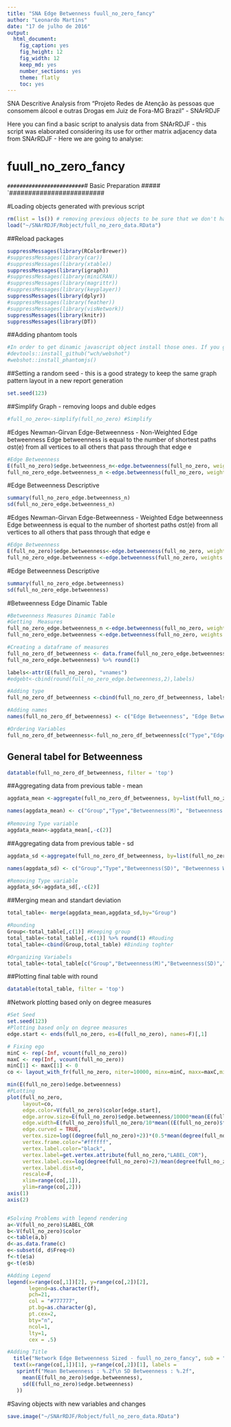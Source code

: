 ```yaml
---
title: "SNA Edge Betwenness fuull_no_zero_fancy"
author: "Leonardo Martins"
date: "17 de julho de 2016"
output: 
  html_document: 
    fig_caption: yes
    fig_height: 12
    fig_width: 12
    keep_md: yes
    number_sections: yes
    theme: flatly
    toc: yes
---
```

SNA Descritive Analysis from "Projeto Redes de Atenção às pessoas que consomem álcool e outras Drogas em Juiz de Fora-MG   Brazil"  - SNArRDJF

Here you can find a basic script to analysis data from SNArRDJF - this script was elaborated considering its use for orther matrix adjacency data from SNArRDJF - Here we are going to analyse:

# fuull_no_zero_fancy

`#########################
`# Basic Preparation #####
`#########################

#Loading objects generated with previous script 
```r
rm(list = ls()) # removing previous objects to be sure that we don't have objects conflicts name
load("~/SNArRDJF/Robject/full_no_zero_data.RData") 
```
##Reload packages
```r
suppressMessages(library(RColorBrewer))
#suppressMessages(library(car))
#suppressMessages(library(xtable))
suppressMessages(library(igraph))
#suppressMessages(library(miniCRAN))
#suppressMessages(library(magrittr))
#suppressMessages(library(keyplayer))
suppressMessages(library(dplyr))
#suppressMessages(library(feather))
#suppressMessages(library(visNetwork))
suppressMessages(library(knitr))
suppressMessages(library(DT))
```
##Adding phantom tools
```r
#In order to get dinamic javascript object install those ones. If you get problems installing go to Stackoverflow.com and type your error to discover what to do. In some cases the libraries need to be intalled in outside R libs.
#devtools::install_github("wch/webshot")
#webshot::install_phantomjs()
```
##Setting a random seed - this is a good strategy to keep the same graph pattern layout in a new report generation
```r
set.seed(123)
```

##Simplify Graph - removing loops and duble edges 
```r
#full_no_zero<-simplify(full_no_zero) #Simplify
```

#Edges Newman-Girvan Edge-Betweenness - Non-Weighted
Edge betweenness Edge betweenness is equal to the number of shortest paths σst(e) from all vertices to all others that pass through that edge e
```r
#Edge Betweenness
E(full_no_zero)$edge.betweenness_n<-edge.betweenness(full_no_zero, weights =E(full_no_zero)$equalone)
full_no_zero_edge.betweenness_n <-edge.betweenness(full_no_zero, weights =E(full_no_zero)$equalone)
```
#Edge Betweenness Descriptive
```r
summary(full_no_zero_edge.betweenness_n)
sd(full_no_zero_edge.betweenness_n)
```

#Edges Newman-Girvan Edge-Betweenness - Weighted
Edge betweenness Edge betweenness is equal to the number of shortest paths σst(e) from all vertices to all others that pass through that edge e
```r
#Edge Betweenness
E(full_no_zero)$edge.betweenness<-edge.betweenness(full_no_zero, weights =E(full_no_zero)$full_no_zero)
full_no_zero_edge.betweenness <-edge.betweenness(full_no_zero, weights =E(full_no_zero)$full_no_zero)
```
#Edge Betweenness Descriptive
```r
summary(full_no_zero_edge.betweenness)
sd(full_no_zero_edge.betweenness)
```

#Betweenness Edge Dinamic Table
```r
#Betweenness Measures Dinamic Table
#Getting  Measures
full_no_zero_edge.betweenness_n <-edge.betweenness(full_no_zero, weights =E(full_no_zero)$equalone)
full_no_zero_edge.betweenness <-edge.betweenness(full_no_zero, weights =E(full_no_zero)$full_no_zero)

#Creating a dataframe of measures
full_no_zero_df_betweenness <- data.frame(full_no_zero_edge.betweenness_n ,
full_no_zero_edge.betweenness) %>% round(1)

labels<-attr(E(full_no_zero), "vnames")
#edgebt<-cbind(round(full_no_zero_edge.betweenness,2),labels)

#Adding type
full_no_zero_df_betweenness <-cbind(full_no_zero_df_betweenness, labels)

#Adding names
names(full_no_zero_df_betweenness) <- c("Edge Betweenness", "Edge Betweenness Weighted", "Type")

#Ordering Variables
full_no_zero_df_betweenness<-full_no_zero_df_betweenness[c("Type","Edge Betweenness", "Edge Betweenness Weighted")]
```
## General tabel for Betweenness
```r
datatable(full_no_zero_df_betweenness, filter = 'top')
```
##Aggregating data from previous table - mean
```r
aggdata_mean <-aggregate(full_no_zero_df_betweenness, by=list(full_no_zero_df_betweenness$Type), FUN=mean, na.rm=TRUE)

names(aggdata_mean) <- c("Group","Type","Betweenness(M)", "Betweenness Weighted(M)")
  
#Removing Type variable
aggdata_mean<-aggdata_mean[,-c(2)]
```
##Aggregating data from previous table - sd
```r
aggdata_sd <-aggregate(full_no_zero_df_betweenness, by=list(full_no_zero_df_betweenness$Type), FUN=sd, na.rm=TRUE) 

names(aggdata_sd) <- c("Group","Type","Betweenness(SD)", "Betweenness Weighted(SD)")

#Removing Type variable
aggdata_sd<-aggdata_sd[,-c(2)]
```
##Merging mean and standart deviation
```r
total_table<- merge(aggdata_mean,aggdata_sd,by="Group")

#Rounding
Group<-total_table[,c(1)] #Keeping group
total_table<-total_table[,-c(1)] %>% round(1) #Rouding
total_table<-cbind(Group,total_table) #Binding toghter

#Organizing Variabels
total_table<-total_table[c("Group","Betweenness(M)","Betweenness(SD)","Betweenness Weighted(M)", "Betweenness Weighted(SD)")]
```
##Plotting final table with round
```r
datatable(total_table, filter = 'top')
```

#Network plotting based only on degree measures 
```r
#Set Seed
set.seed(123)
#Plotting based only on degree measures 
edge.start <- ends(full_no_zero, es=E(full_no_zero), names=F)[,1]

# Fixing ego
minC <- rep(-Inf, vcount(full_no_zero))
maxC <- rep(Inf, vcount(full_no_zero))
minC[1] <- maxC[1] <- 0
co <- layout_with_fr(full_no_zero, niter=10000, minx=minC, maxx=maxC,miny=minC, maxy=maxC, weights =E(full_no_zero)$edge.betweenness)

min(E(full_no_zero)$edge.betweenness)
#PLotting
plot(full_no_zero, 
     layout=co,
     edge.color=V(full_no_zero)$color[edge.start],
     edge.arrow.size=E(full_no_zero)$edge.betweenness/10000*mean(E(full_no_zero)$edge.betweenness+1),
     edge.width=E(full_no_zero)$full_no_zero/10*mean((E(full_no_zero)$full_no_zero+1)),
     edge.curved = TRUE,
     vertex.size=log((degree(full_no_zero)+2))*(0.5*mean(degree(full_no_zero))),
     vertex.frame.color="#ffffff",
     vertex.label.color="black",
     vertex.label=get.vertex.attribute(full_no_zero,"LABEL_COR"),
     vertex.label.cex=log(degree(full_no_zero)+2)/mean(degree(full_no_zero)),
     vertex.label.dist=0,
     rescale=F,
     xlim=range(co[,1]), 
     ylim=range(co[,2]))
axis(1)
axis(2)


#Solving Problems with legend rendering 
a<-V(full_no_zero)$LABEL_COR
b<-V(full_no_zero)$color
c<-table(a,b)
d<-as.data.frame(c)
e<-subset(d, d$Freq>0)
f<-t(e$a)
g<-t(e$b)

#Adding Legend
legend(x=range(co[,1])[2], y=range(co[,2])[2],
       legend=as.character(f),
       pch=21,
       col = "#777777", 
       pt.bg=as.character(g),
       pt.cex=2,
       bty="n", 
       ncol=1,
       lty=1,
       cex = .5)

#Adding Title
  title("Network Edge Betweenness Sized - fuull_no_zero_fancy", sub = "Source: from authors ", cex = .5)
  text(x=range(co[,1])[1], y=range(co[,2])[1], labels = 
   sprintf("Mean Betweenness : %.2f\n SD Betweenness : %.2f",
     mean(E(full_no_zero)$edge.betweenness), 
     sd(E(full_no_zero)$edge.betweenness)
   ))
```

#Saving objects with new variables and changes
```r
save.image("~/SNArRDJF/Robject/full_no_zero_data.RData")  
```

